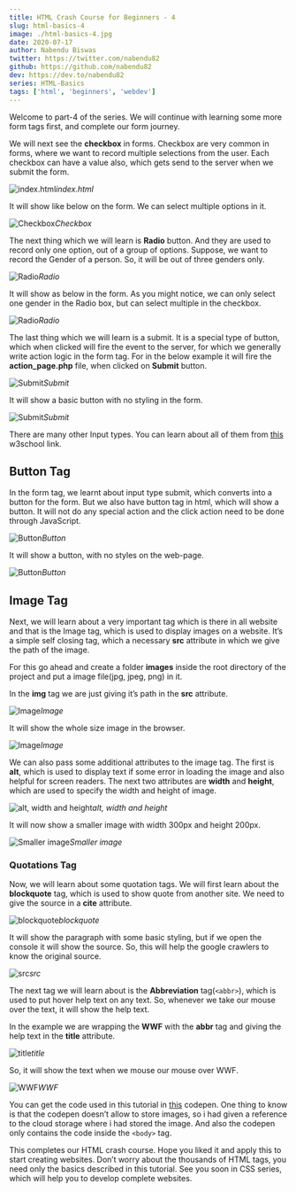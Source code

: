 ```yaml
---
title: HTML Crash Course for Beginners - 4
slug: html-basics-4
image: ./html-basics-4.jpg
date: 2020-07-17
author: Nabendu Biswas
twitter: https://twitter.com/nabendu82
github: https://github.com/nabendu82
dev: https://dev.to/nabendu82
series: HTML-Basics
tags: ['html', 'beginners', 'webdev']
---
```


Welcome to part-4 of the series. We will continue with learning some more form tags first, and complete our form journey.

We will next see the **checkbox** in forms. Checkbox are very common in forms, where we want to record multiple selections from the user. Each checkbox can have a value also, which gets send to the server when we submit the form.

![index.html](https://ik.imagekit.io/thewebdev/HTML-Basics/4/1_suulTswYzP.png)*index.html*

It will show like below on the form. We can select multiple options in it.

![Checkbox](https://ik.imagekit.io/thewebdev/HTML-Basics/4/2_CGkl3gKIN.png)*Checkbox*

The next thing which we will learn is **Radio** button. And they are used to record only one option, out of a group of options. Suppose, we want to record the Gender of a person. So, it will be out of three genders only.

![Radio](https://ik.imagekit.io/thewebdev/HTML-Basics/4/3_bHgcp_oKx.png)*Radio*

It will show as below in the form. As you might notice, we can only select one gender in the Radio box, but can select multiple in the checkbox.

![Radio](https://ik.imagekit.io/thewebdev/HTML-Basics/4/4_03OdRYrCr.png)*Radio*

The last thing which we will learn is a submit. It is a special type of button, which when clicked will fire the event to the server, for which we generally write action logic in the form tag. For in the below example it will fire the **action_page.php** file, when clicked on **Submit** button.

![Submit](https://ik.imagekit.io/thewebdev/HTML-Basics/4/5_IrLU6li0T0.png)*Submit*

It will show a basic button with no styling in the form.

![Submit](https://ik.imagekit.io/thewebdev/HTML-Basics/4/6_hn61ZP9OL.png)*Submit*

There are many other Input types. You can learn about all of them from [this](https://www.w3schools.com/html/html_form_input_types.asp) w3school link.

## Button Tag

In the form tag, we learnt about input type submit, which converts into a button for the form. But we also have button tag in html, which will show a button. It will not do any special action and the click action need to be done through JavaScript.

![Button](https://ik.imagekit.io/thewebdev/HTML-Basics/4/7_33Uxi4zIQ.png)*Button*

It will show a button, with no styles on the web-page.

![Button](https://ik.imagekit.io/thewebdev/HTML-Basics/4/8_fLtgDqyt9.png)*Button*

## Image Tag

Next, we will learn about a very important tag which is there in all website and that is the Image tag, which is used to display images on a website. It’s a simple self closing tag, which a necessary **src** attribute in which we give the path of the image.

For this go ahead and create a folder **images** inside the root directory of the project and put a image file(jpg, jpeg, png) in it.

In the **img** tag we are just giving it’s path in the **src** attribute.

![Image](https://ik.imagekit.io/thewebdev/HTML-Basics/4/9_e-qHgxePW.png)*Image*

It will show the whole size image in the browser.

![Image](https://ik.imagekit.io/thewebdev/HTML-Basics/4/10_C29DMq9fY.png)*Image*

We can also pass some additional attributes to the image tag. The first is **alt**, which is used to display text if some error in loading the image and also helpful for screen readers. The next two attributes are **width** and **height**, which are used to specify the width and height of image.

![alt, width and height](https://ik.imagekit.io/thewebdev/HTML-Basics/4/11_QJOPRNWA0.png)*alt, width and height*

It will now show a smaller image with width 300px and height 200px.

![Smaller image](https://ik.imagekit.io/thewebdev/HTML-Basics/4/12_M9zbo1MyH.png)*Smaller image*

### Quotations Tag

Now, we will learn about some quotation tags. We will first learn about the **blockquote** tag, which is used to show quote from another site. We need to give the source in a **cite** attribute.

![blockquote](https://ik.imagekit.io/thewebdev/HTML-Basics/4/13_aOQGox_-8.png)*blockquote*

It will show the paragraph with some basic styling, but if we open the console it will show the source. So, this will help the google crawlers to know the original source.

![src](https://ik.imagekit.io/thewebdev/HTML-Basics/4/14_fjmg6f8Bl.png)*src*

The next tag we will learn about is the **Abbreviation** tag(`<abbr>`), which is used to put hover help text on any text. So, whenever we take our mouse over the text, it will show the help text.

In the example we are wrapping the **WWF** with the **abbr** tag and giving the help text in the **title** attribute.

![title](https://ik.imagekit.io/thewebdev/HTML-Basics/4/15_VNgT0mqUU.png)*title*

So, it will show the text when we mouse our mouse over WWF.

![WWF](https://ik.imagekit.io/thewebdev/HTML-Basics/4/16__sDzs_KQ6I.png)*WWF*

You can get the code used in this tutorial in [this](https://codepen.io/nabendu82/pen/gOPvROV?editors=1000) codepen. One thing to know is that the codepen doesn’t allow to store images, so i had given a reference to the cloud storage where i had stored the image. And also the codepen only contains the code inside the `<body>` tag.

This completes our HTML crash course. Hope you liked it and apply this to start creating websites. Don’t worry about the thousands of HTML tags, you need only the basics described in this tutorial. See you soon in CSS series, which will help you to develop complete websites.
